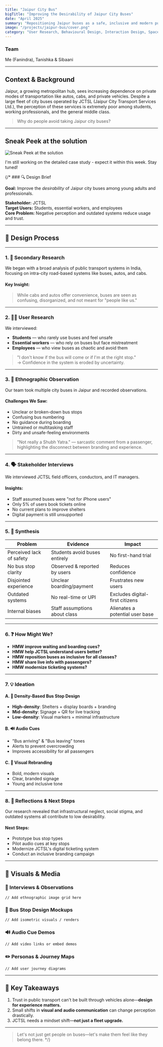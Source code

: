 ```yaml
---
title: "Jaipur City Bus"
bigTitle: "Improving the Desirability of Jaipur City Buses"
date: "April 2025"
summary: "Repositioning Jaipur buses as a safe, inclusive and modern public transport option for young professionals and students"
image: "/projects/jaipur-bus/cover.png"
category: "User Research, Behavioural Design, Interaction Design, Space Planning"
---
```


### Team 
Me (Fanindra), Tanishka & Sibaani

---

## Context & Background

Jaipur, a growing metropolitan hub, sees increasing dependence on private modes of transportation like autos, cabs, and private vehicles. Despite a large fleet of city buses operated by JCTSL (Jaipur City Transport Services Ltd.), the perception of these services is extremely poor among students, working professionals, and the general middle class.

> Why do people avoid taking Jaipur city buses?

---

## Sneak Peek at the solution 
<Image
  src="/projects/jaipur-bus/solution.png"
  alt="Sneak Peek at the solution"
  caption="Final Solution"
  width={4000}
  height={3000}
  contained
  size="base"
/>

I'm still working on the detailed case study - expect it within this week. Stay tuned!

{/* ### 🔍 Design Brief

**Goal:** Improve the _desirability_ of Jaipur city buses among young adults and professionals.

**Stakeholder:** JCTSL  
**Target Users:** Students, essential workers, and employees  
**Core Problem:** Negative perception and outdated systems reduce usage and trust.

---

## 🧭 Design Process

---

### 1. 🧠 Secondary Research

We began with a broad analysis of public transport systems in India, focusing on intra-city road-based systems like buses, autos, and cabs.

#### Key Insight:
> While cabs and autos offer convenience, buses are seen as confusing, disorganized, and not meant for "people like us."

---

### 2. 🕵️‍♀️ User Research

We interviewed:
- **Students** — who rarely use buses and feel unsafe
- **Essential workers** — who rely on buses but face mistreatment
- **Employees** — who view buses as chaotic and avoid them

> "I don't know if the bus will come or if I'm at the right stop."  
> → Confidence in the system is eroded by uncertainty.

---

### 3. 🚌 Ethnographic Observation

Our team took multiple city buses in Jaipur and recorded observations.

#### Challenges We Saw:
- Unclear or broken-down bus stops
- Confusing bus numbering
- No guidance during boarding
- Untrained or multitasking staff
- Dirty and unsafe-feeling environments

> "Not really a Shubh Yatra." — sarcastic comment from a passenger, highlighting the disconnect between branding and experience.

---

### 4. 🗣 Stakeholder Interviews

We interviewed JCTSL field officers, conductors, and IT managers.

#### Insights:
- Staff assumed buses were "not for iPhone users"
- Only 5% of users book tickets online
- No current plans to improve shelters
- Digital payment is still unsupported

---

### 5. 🧩 Synthesis

| Problem                  | Evidence                        | Impact                         |
|--------------------------|---------------------------------|---------------------------------|
| Perceived lack of safety | Students avoid buses entirely   | No first-hand trial             |
| No bus stop clarity      | Observed & reported by users    | Reduces confidence              |
| Disjointed experience    | Unclear boarding/payment        | Frustrates new users            |
| Outdated systems         | No real-time or UPI             | Excludes digital-first citizens |
| Internal biases          | Staff assumptions about class   | Alienates a potential user base |

---


### 6. ❓ How Might We?

- **HMW improve waiting and boarding cues?**  
- **HMW help JCTSL understand users better?**  
- **HMW reposition buses as inclusive for all classes?**  
- **HMW share live info with passengers?**  
- **HMW modernize ticketing systems?**

---

### 7. 💡 Ideation

#### A. 🛑 Density-Based Bus Stop Design

- **High-density**: Shelters + display boards + branding  
- **Mid-density**: Signage + QR for live tracking  
- **Low-density**: Visual markers + minimal infrastructure  

#### B. 🔊 Audio Cues

- "Bus arriving" & "Bus leaving" tones  
- Alerts to prevent overcrowding  
- Improves accessibility for all passengers

#### C. 🎨 Visual Rebranding

- Bold, modern visuals  
- Clear, branded signage  
- Young and inclusive tone

---

### 8. 🧠 Reflections & Next Steps

Our research revealed that infrastructural neglect, social stigma, and outdated systems all contribute to low desirability.

#### Next Steps:
- Prototype bus stop types
- Pilot audio cues at key stops
- Modernize JCTSL's digital ticketing system
- Conduct an inclusive branding campaign

---

## 📸 Visuals & Media

### 👥 Interviews & Observations  
`// Add ethnographic image grid here`

### 🧱 Bus Stop Design Mockups  
`// Add isometric visuals / renders`

### 🔊 Audio Cue Demos  
`// Add video links or embed demos`

### ✏️ Personas & Journey Maps  
`// Add user journey diagrams`

---

## 🎯 Key Takeaways

1. Trust in public transport can't be built through vehicles alone—**design for experience matters.**
2. Small shifts in **visual and audio communication** can change perception drastically.
3. JCTSL needs a mindset shift—**not just a fleet upgrade.**

---

> Let's not just get people on buses—let's make them feel like they belong there. */}